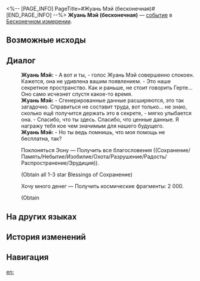 <%-- [PAGE_INFO]
PageTitle=#Жуань Мэй (бесконечная)#
[END_PAGE_INFO] --%>
{{Дополнить}}
{{ВВ Событие Инфобокс
|id                 = 19701
|Название           = 
|Изображение        = Событие ВВ Жуань Мэй.png
|Испытание_в_вв     = 
|Испытание_в_рое    = 
|Испытание_в_зиш    = 
|Испытание_в_рв     = 
|Испытание_в_облнеп = 
|Требования         = 
|Пред               = 
|След               = 
|Упоминания         = 
|Порядок            = 
|Порядок_рв         = 
}}
'''Жуань Мэй (бесконечная)''' — [[Виртуальная вселенная/События|событие]] в [[Бесконечное измерение|Бесконечном измерении]].

==Возможные исходы==
{{Возможные исходы
|Выбор_1 = Поклоняться Эону
|Результат_1 = Получить все благословения ((Сохранение/Память/Небытие/Изобилие/Охота/Разрушение/Радость/Распространение/Эрудиция)).

|Выбор_2 = Хочу много денег
|Результат_2 = Получить космические фрагменты: 2&nbsp;000.
}}

==Диалог==
{{Диалог Начало}}
:'''Жуань Мэй:''' - А вот и ты, - голос Жуань Мэй совершенно спокоен. Кажется, она не удивлена вашим появлением. - Это наше секретное пространство. Как и раньше, не стоит говорить Герте... Оно само исчезнет спустя какое-то время.
:'''Жуань Мэй:''' - Сгенерированные данные расширяются, это так загадочно. Справиться не составит труда, вот только... не знаю, сколько ещё получится держать это в секрете, - мягко улыбается она. - Спасибо, что ты здесь. Спасибо, что {{MC|ж=принесла|м=принёс}} ценные данные. Я награжу тебя кое чем значимым для нашего будущего.
:'''Жуань Мэй:''' - Но ты ведь помнишь, что моя помощь не бесплатна, так?
:{{Диалог|Звезда}} Поклоняться Эону &mdash; Получить все благословения ((Сохранение/Память/Небытие/Изобилие/Охота/Разрушение/Радость/Распространение/Эрудиция)).
:;(Obtain all 1-3 star Blessings of Сохранение)
:{{Диалог|Звезда}} Хочу много денег &mdash; Получить космические фрагменты: 2&nbsp;000.
:;(Obtain {{Предмет|Космические фрагменты|20|x=2000}}
{{Диалог Конец}}

==На других языках==
{{На других языках
|en   = Ruan Mei (Infinite)
|zhs  = 阮•梅（无尽版）
|zht  = 阮•梅（無盡版）
|ja   = ルアン・メェイ∞
|ko   = 완•매(무한 버전)
|es   = Ruan Mei (infinita)
|fr   = Ruan Mei (Infini)
|ru   = Жуань Мэй (бесконечная)
|th   = Ruan Mei (Infinite)
|vi   = Ruan Mei (Vô Hạn)
|de   = Ruan Mei (endlos)
|id   = Ruan Mei (Infinite)
|pt   = Ruan Mei (Infinito)
}}

==История изменений==
{{История изменений|3.5}}

==Навигация==
{{События ВВ Навбокс}}

[[en:]]